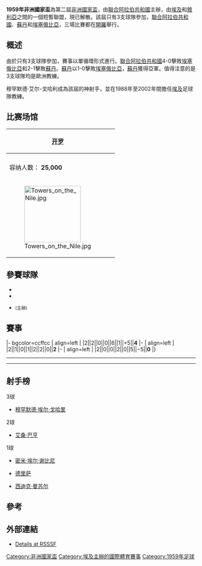 {{Infobox 國際足球賽事賽季
| tourney_name     = 非洲國家盃
| year             = 1959年
| other_titles     = كأس أمم أفريقيا 1959
| image            = 
| size             = 
| caption          = 
| edition          = 2
| country          = 聯合阿拉伯共和國
| defending_champ  = UAR
| dates            = 5月22日–5月29日
| num_teams        = 3 隊
| confederations   = 1
| venues           = 1
| cities           = 1
| champion         = UAR
| count            = 2
| second           = SUD
| second-flagvar   = 1956
| third            = ETH
| third-flagvar    = 1897
| fourth           = 
| matches          = 3
| goals            = 8
| attendance       = 
| top_scorer       = {{flagicon|UAR}} [[穆罕默德·艾尔-戈哈利|穆罕默德·艾尔-戈哈利]]<small>（3 球）</small>
| player           = {{flagicon|UAR}} [[阿德·迪巴|阿德·迪巴]]
| prevseason       = [[1957年非洲國家盃|1957]]
| nextseason       = [[1962年非洲國家盃|1962]]
}}

'''1959年非洲國家盃'''為第二屆[[非洲國家盃|非洲國家盃]]，由[[聯合阿拉伯共和國|聯合阿拉伯共和國]]主辦，由[[埃及|埃及]]和[[敘利亞|敘利亞]]之間的一個短暫聯盟，現已解散。該屆只有3支球隊參加，[[聯合阿拉伯共和國|聯合阿拉伯共和國]]、[[蘇丹|蘇丹]]和[[埃塞俄比亞|埃塞俄比亞]]，三場比賽都在[[開羅|開羅]]舉行。

== 概述 ==
由於只有3支球隊參加，賽事以單循環形式進行。[[聯合阿拉伯共和國|聯合阿拉伯共和國]]4-0擊敗[[埃塞俄比亞|埃塞俄比亞]]和2-1擊敗[[蘇丹|蘇丹]]。[[蘇丹|蘇丹]]以1-0擊敗[[埃塞俄比亞|埃塞俄比亞]]，[[蘇丹|蘇丹]]獲得亞軍。值得注意的是3支球隊均是歐洲教練。

穆罕默德·艾尔-戈哈利成為該屆的神射手，並在1988年至2002年間擔任[[埃及|埃及]]足球隊教練。

==比赛场馆==
<center>
{| class=wikitable style="text-align:center"
|-
! [[开罗|开罗]]
| rowspan=4 | {{Image label begin|image=United Arab Republic location map.png|width=350|float=center}}
{{Image label small|x=0.39|y=0.43|scale=350|text=<center>[[File:Red_pog.svg|8px]]</center> '''[[开罗|开罗]]'''}}
|-
| {{link-en|Mokhtar El-Tetsh Stadium|Prince Farouk Stadium|法鲁克王子体育场|Mokhtar El-Tetsh Stadium|阿尔阿赫利球场}}
|-
| 容纳人数： '''25,000'''
|-
| [[File:Towers_on_the_Nile.jpg|150px]]
|}
</center>

== 參賽球隊 ==
* {{fb|Sudan|1956}} 
* {{fb|Ethiopia|1897}}
* {{fb|UAR}} <small>(主辦)</small>

==賽事==
{{Fb cl2 header navbar}}
|- bgcolor=ccffcc
| align=left | {{fb|UAR}}
|2||2||0||0||6||1||+5||'''4'''
|-
| align=left | {{fb|SUD|1956}}
|2||1||0||1||2||2||0||'''2'''
|-
| align=left | {{fb|ETH|1897}}
|2||0||0||2||0||5||−5||'''0'''
|}

{{footballbox
| date = 1959年5月22日
| time =
| team1 = {{fb-rt|UAR}}
| score = 4–0
| report = [http://www.footballdatabase.eu/football.coupe.egypte.ethiopie.42036.en.html 报告]
| team2 = {{fb|ETH|1897}}
| goals1 = [[Mahmoud_El-Gohary|埃尔·戈哈里]] {{goal|29||42||73}} <br> [[Mimi_El-Sherbini|埃尔·谢比尼]] {{goal|64}}
| goals2 =
| stadium = [[Mokhtar_El-Tetsh_Stadium|阿尔阿赫利球场]], [[開羅|開羅]]
| attendance = {{formatnum:30000}}
| referee = [[齐福科·巴吉奇|齐福科·巴吉奇]] ([[Football_Association_of_Yugoslavia|南斯拉夫]])
}}
----
{{footballbox
| date = 1959年5月25日
| time =
| team1 = {{fb-rt|SUD|1956}}
| score = 1–0
| report = [http://www.footballdatabase.eu/football.coupe.soudan.ethiopie.42037.en.html 报告]
| team2 = {{fb|ETH|1897}}
| goals1 = [[Abdul_Muttalib_Naser|德里萨]] {{goal|40}}
| goals2 =
| stadium = [[Mokhtar_El-Tetsh_Stadium|阿尔阿赫利球场]], [[開羅|開羅]]
| attendance = {{formatnum:20000}}
| referee = M·特塞西斯 ([[Greece_football_federation|希腊]])
}}
----

{{footballbox
| date = 1959年5月29日
| time =
| team1 = {{fb-rt|UAR}}
| score = 2–1
| report = [http://www.footballdatabase.eu/football.coupe.egypte.soudan.42038.en.html 报告]
| team2 = {{fb|SUD|1956}}
| goals1 = [[Essam_Baheeg|巴亨]] {{goal|12||89}}
| goals2 = [[Siddiq_Manzul|曼苏尔]] {{goal|65}}
| stadium = [[Mokhtar_El-Tetsh_Stadium|阿尔阿赫利球场]], [[開羅|開羅]]
| attendance = {{formatnum:30000}}
| referee = [[齐福科·巴吉奇|齐福科·巴吉奇]] ([[Football_Association_of_Yugoslavia|南斯拉夫]])
}}

==射手榜==
;3球
* {{flagicon|UAR}} [[穆罕默德·埃尔·戈哈里|穆罕默德·埃尔·戈哈里]]

;2球
* {{flagicon|UAR}} [[艾桑·巴亨|艾桑·巴亨]]

;1球
* {{flagicon|UAR}} [[密米·埃尔·谢比尼|密米·埃尔·谢比尼]]
* {{flagicon|SUD|1956}} [[Abdul_Muttalib_Naser|德里萨]]
* {{flagicon|SUD|1956}} [[西迪克·曼苏尔|西迪克·曼苏尔]]

==參考==
{{Reflist}}


==外部連結==
{{commons category|1959 African Cup of Nations}}
* [http://www.rsssf.com/tables/59a.html Details at RSSSF]{{Wayback|url=http://www.rsssf.com/tables/59a.html |date=20170619232236 }}


{{非洲國家盃}}
{{coord|30|03|N|31|14|E|region:EG_type:landmark_source:kolossus-dewiki|display=title}}

{{DEFAULTSORT:1959 African Cup Of Nations}}
[[Category:非洲國家盃|Category:非洲國家盃]]
[[Category:埃及主辦的國際體育賽事|Category:埃及主辦的國際體育賽事]]
[[Category:1959年足球|Category:1959年足球]]